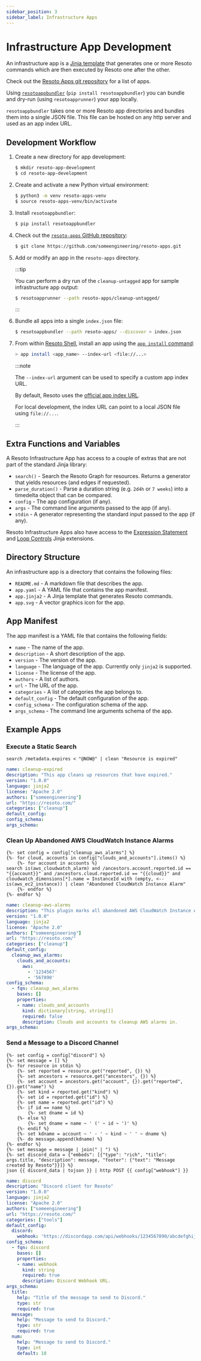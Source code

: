 ```yaml
---
sidebar_position: 3
sidebar_label: Infrastructure Apps
---
```


# Infrastructure App Development

An infrastructure app is a [Jinja template](https://jinja.palletsprojects.com) that generates one or more Resoto commands which are then executed by Resoto one after the other.

Check out the [Resoto Apps git repository](https://github.com/someengineering/resoto-apps) for a list of apps.

Using [`resotoappbundler`](https://github.com/someengineering/resotoappbundler) (`pip install resotoappbundler`) you can bundle and dry-run (using `resotoapprunner`) your app locally.

`resotoappbundler` takes one or more Resoto app directories and bundles them into a single JSON file. This file can be hosted on any http server and used as an app index URL.

## Development Workflow

1.  Create a new directory for app development:

    ```bash
    $ mkdir resoto-app-development
    $ cd resoto-app-development
    ```

2.  Create and activate a new Python virtual environment:

    ```bash
    $ python3 -m venv resoto-apps-venv
    $ source resoto-apps-venv/bin/activate
    ```

3.  Install `resotoappbundler`:

    ```bash
    $ pip install resotoappbundler
    ```

4.  Check out the [`resoto-apps` GitHub repository](https://github.com/someengineering/resoto-apps):

    ```bash
    $ git clone https://github.com/someengineering/resoto-apps.git
    ```

5.  Add or modify an app in the `resoto-apps` directory.

    :::tip

    You can perform a dry run of the `cleanup-untagged` app for sample infrastructure app output:

    ```bash
    $ resotoapprunner --path resoto-apps/cleanup-untagged/
    ```

    :::

6.  Bundle all apps into a single `index.json` file:

    ```bash
    $ resotoappbundler --path resoto-apps/ --discover > index.json
    ```

7.  From within [Resoto Shell](../reference/components/shell.mdx), install an app using the [`app install` command](../reference/cli/miscellaneous-commands/apps/install.mdx):

    ```bash title="Installing an app from a custom index URL"
    > app install <app_name> --index-url <file://...>
    ```

    :::note

    The `--index-url` argument can be used to specify a custom app index URL.

    By default, Resoto uses the [official app index URL](https://cdn.some.engineering/resoto/apps/index.json).

    For local development, the index URL can point to a local JSON file using `file://...`.

    :::

## Extra Functions and Variables

A Resoto Infrastructure App has access to a couple of extras that are not part of the standard Jinja library:

- `search()` - Search the Resoto Graph for resources. Returns a generator that yields resources (and edges if requested).
- `parse_duration()` - Parse a duration string (e.g. `2d4h` or `7 weeks`) into a timedelta object that can be compared.
- `config` - The app configuration (if any).
- `args` - The command line arguments passed to the app (if any).
- `stdin` - A generator representing the standard input passed to the app (if any).

Resoto Infrastructure Apps also have access to the [Expression Statement](https://jinja.palletsprojects.com/en/3.0.x/extensions/#expression-statement) and [Loop Controls](https://jinja.palletsprojects.com/en/3.0.x/extensions/#loop-controls) Jinja extensions.

## Directory Structure

An infrastructure app is a directory that contains the following files:

- `README.md` - A markdown file that describes the app.
- `app.yaml` - A YAML file that contains the app manifest.
- `app.jinja2` - A Jinja template that generates Resoto commands.
- `app.svg` - A vector graphics icon for the app.

## App Manifest

The app manifest is a YAML file that contains the following fields:

- `name` - The name of the app.
- `description` - A short description of the app.
- `version` - The version of the app.
- `language` - The language of the app. Currently only `jinja2` is supported.
- `license` - The license of the app.
- `authors` - A list of authors.
- `url` - The URL of the app.
- `categories` - A list of categories the app belongs to.
- `default_config` - The default configuration of the app.
- `config_schema` - The configuration schema of the app.
- `args_schema` - The command line arguments schema of the app.

## Example Apps

### Execute a Static Search

```jinja title="app.jinja2"
search /metadata.expires < "@NOW@" | clean "Resource is expired"
```

```yaml title="app.yaml"
name: cleanup-expired
description: "This app cleans up resources that have expired."
version: "1.0.0"
language: jinja2
license: "Apache 2.0"
authors: ["someengineering"]
url: "https://resoto.com/"
categories: ["cleanup"]
default_config:
config_schema:
args_schema:
```

### Clean Up Abandoned AWS CloudWatch Instance Alarms

```jinja title="app.jinja2"
{%- set config = config["cleanup_aws_alarms"] %}
{%- for cloud, accounts in config["clouds_and_accounts"].items() %}
    {%- for account in accounts %}
search is(aws_cloudwatch_alarm) and /ancestors.account.reported.id == "{{account}}" and /ancestors.cloud.reported.id == "{{cloud}}" and cloudwatch_dimensions[*].name = InstanceId with (empty, <-- is(aws_ec2_instance)) | clean "Abandoned CloudWatch Instance Alarm"
    {%- endfor %}
{%- endfor %}
```

```yaml title="app.yaml"
name: cleanup-aws-alarms
description: "This plugin marks all abandoned AWS CloudWatch Instance Alarms for cleanup."
version: "1.0.0"
language: jinja2
license: "Apache 2.0"
authors: ["someengineering"]
url: "https://resoto.com/"
categories: ["cleanup"]
default_config:
  cleanup_aws_alarms:
    clouds_and_accounts:
      aws:
        - '1234567'
        - '567890'
config_schema:
  - fqn: cleanup_aws_alarms
    bases: []
    properties:
    - name: clouds_and_accounts
      kind: dictionary[string, string[]]
      required: false
      description: Clouds and accounts to cleanup AWS alarms in.
args_schema:
```

### Send a Message to a Discord Channel

```jinja title="app.jinja2"
{%- set config = config["discord"] %}
{%- set message = [] %}
{%- for resource in stdin %}
    {%- set reported = resource.get("reported", {}) %}
    {%- set ancestors = resource.get("ancestors", {}) %}
    {%- set account = ancestors.get("account", {}).get("reported", {}).get("name") %}
    {%- set kind = reported.get("kind") %}
    {%- set id = reported.get("id") %}
    {%- set name = reported.get("id") %}
    {%- if id == name %}
        {%- set dname = id %}
    {%- else %}
        {%- set dname = name ~ ' (' ~ id ~ ')' %}
    {%- endif %}
    {%- set kdname = account ~ ' - ' ~ kind ~ ' ' ~ dname %}
    {%- do message.append(kdname) %}
{%- endfor %}
{%- set message = message | join(" | ") %}
{%- set discord_data = {"embeds": [{"type": "rich", "title": args.title, "description": message, "footer": {"text": "Message created by Resoto"}}]} %}
json {{ discord_data | tojson }} | http POST {{ config["webhook"] }}
```

```yaml title="app.yaml"
name: discord
description: "Discord client for Resoto"
version: "1.0.0"
language: jinja2
license: "Apache 2.0"
authors: ["someengineering"]
url: "https://resoto.com/"
categories: ["tools"]
default_config:
  discord:
    webhook: 'https://discordapp.com/api/webhooks/1234567890/abcdefghijklmnopqrstuvwxyz'
config_schema:
  - fqn: discord
    bases: []
    properties:
    - name: webhook
      kind: string
      required: true
      description: Discord Webhook URL.
args_schema:
  title:
    help: "Title of the message to send to Discord."
    type: str
    required: true
  message:
    help: "Message to send to Discord."
    type: str
    required: true
  num:
    help: "Message to send to Discord."
    type: int
    default: 10
```
